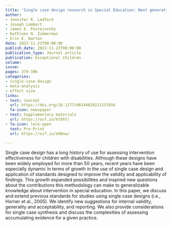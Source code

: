 ```yaml
---
title: 'Single case design research in Special Education: Next generation standards and considerations'
author:
- Jennifer R. Ledford
- Joseph Lambert
- James E. Pustejovsky
- Kathleen N. Zimmerman
- Erin E. Barton
date: 2022-11-22T00:00:00
publish_date: 2022-11-22T00:00:00
publication_type: Journal article
publication: Exceptional Children
volume: 
issue: 
pages: 379-396
categories:
- single-case design
- meta-analysis
- effect size
links:
- text: Journal
  url: https://doi.org/10.1177/00144029221137656
  fa-icon: newspaper
- text: Supplementary materials
  url: https://osf.io/bt9hf/
- fa-icon: lock-open
  text: Pre-Print
  url: https://osf.io/e98nw/

---
```



Single case design has a long history of use for assessing intervention effectiveness for children with disabilities. Although these designs have been widely employed for more than 50 years, recent years have been especially dynamic in terms of growth in the use of single case design and application of standards designed to improve the validity and applicability of findings. This growth expanded possibilities and inspired new questions about the contributions this methodology can make to generalizable knowledge about intervention in special education. In this paper, we discuss and extend previous standards for studies using single case designs (i.e., Horner et al., 2005). We identify new suggestions for internal validity, generality and acceptability, and reporting. We also provide considerations for single case synthesis and discuss the complexities of assessing accumulating evidence for a given practice.

